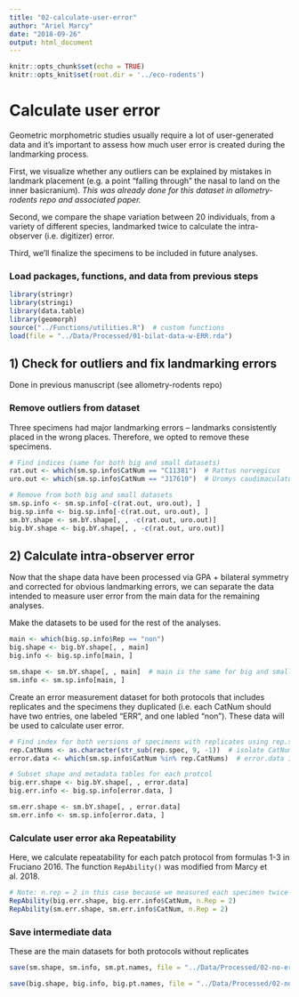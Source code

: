 ```yaml
---
title: "02-calculate-user-error"
author: "Ariel Marcy"
date: "2018-09-26"
output: html_document
---
```


```r
knitr::opts_chunk$set(echo = TRUE)
knitr::opts_knit$set(root.dir = '../eco-rodents')
```

# Calculate user error
Geometric morphometric studies usually require a lot of user-generated data and it's important to assess how much user error is created during the landmarking process. 

First, we visualize whether any outliers can be explained by mistakes in landmark placement (e.g. a point "falling through" the nasal to land on the inner basicranium). *This was already done for this dataset in allometry-rodents repo and associated paper.*

Second, we compare the shape variation between 20 individuals, from a variety of different species, landmarked twice to calculate the intra-observer (i.e. digitizer) error.

Third, we'll finalize the specimens to be included in future analyses.

### Load packages, functions, and data from previous steps
```r
library(stringr)
library(stringi)
library(data.table)
library(geomorph)
source("../Functions/utilities.R")  # custom functions
load(file = "../Data/Processed/01-bilat-data-w-ERR.rda")
```

## 1) Check for outliers and fix landmarking errors
Done in previous manuscript (see allometry-rodents repo)

### Remove outliers from dataset
Three specimens had major landmarking errors -- landmarks consistently placed in the wrong places. Therefore, we opted to remove these specimens.
```r
# Find indices (same for both big and small datasets)
rat.out <- which(sm.sp.info$CatNum == "C11381")  # Rattus norvegicus
uro.out <- which(sm.sp.info$CatNum == "J17610")  # Uromys caudimaculatus

# Remove from both big and small datasets
sm.sp.info <- sm.sp.info[-c(rat.out, uro.out), ]
big.sp.info <- big.sp.info[-c(rat.out, uro.out), ]
sm.bY.shape <- sm.bY.shape[, , -c(rat.out, uro.out)]
big.bY.shape <- big.bY.shape[, , -c(rat.out, uro.out)]
```

## 2) Calculate intra-observer error
Now that the shape data have been processed via GPA + bilateral symmetry and corrected for obvious landmarking errors, we can separate the data intended to measure user error from the main data for the remaining analyses. 

Make the datasets to be used for the rest of the analyses.
```r
main <- which(big.sp.info$Rep == "non")
big.shape <- big.bY.shape[, , main]
big.info <- big.sp.info[main, ]

sm.shape <- sm.bY.shape[, , main]  # main is the same for big and small patch protocols, tested with all.equal()
sm.info <- sm.sp.info[main, ]
```

Create an error measurement dataset for both protocols that includes replicates and the specimens they duplicated (i.e. each CatNum should have two entries, one labeled "ERR", and one labled "non"). These data will be used to calculate user error. 
```r
# Find index for both versions of specimens with replicates using rep.spec list make in script 01.
rep.CatNums <- as.character(str_sub(rep.spec, 9, -1))  # isolate CatNum
error.data <- which(sm.sp.info$CatNum %in% rep.CatNums)  # error.data is the same for small and big patch protocols, tested with all.equal()

# Subset shape and metadata tables for each protcol
big.err.shape <- big.bY.shape[, , error.data]
big.err.info <- big.sp.info[error.data, ]

sm.err.shape <- sm.bY.shape[, , error.data]
sm.err.info <- sm.sp.info[error.data, ]
```

### Calculate user error aka Repeatability
Here, we calculate repeatability for each patch protocol from formulas 1-3 in Fruciano 2016. The function `RepAbility()` was modified from Marcy et al. 2018.
```r
# Note: n.rep = 2 in this case because we measured each specimen twice
RepAbility(big.err.shape, big.err.info$CatNum, n.Rep = 2)  
RepAbility(sm.err.shape, sm.err.info$CatNum, n.Rep = 2)
```

### Save intermediate data 
These are the main datasets for both protocols without replicates
```r
save(sm.shape, sm.info, sm.pt.names, file = "../Data/Processed/02-no-error-data-sm.rda")

save(big.shape, big.info, big.pt.names, file = "../Data/Processed/02-no-error-data-big.rda")
```
